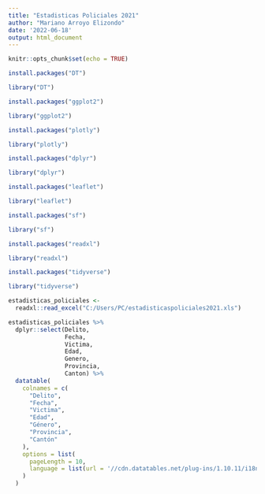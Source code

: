 ---
title: "Estadisticas Policiales 2021"
author: "Mariano Arroyo Elizondo"
date: '2022-06-18'
output: html_document
---

```{r setup, include=FALSE}
knitr::opts_chunk$set(echo = TRUE)
```


```{r lectura-paquetes, message = FALSE}
install.packages("DT")

library("DT")

install.packages("ggplot2")

library("ggplot2")

install.packages("plotly")

library("plotly")

install.packages("dplyr")

library("dplyr")

install.packages("leaflet")

library("leaflet")

install.packages("sf")

library("sf")

install.packages("readxl")

library("readxl")

install.packages("tidyverse")

library("tidyverse")
```

```{r lectura-datos}
estadisticas_policiales <-
  readxl::read_excel("C:/Users/PC/estadisticaspoliciales2021.xls")
```

```{r tabla}
estadisticas_policiales %>%
  dplyr::select(Delito,
                Fecha,
                Victima,
                Edad,
                Genero,
                Provincia,
                Canton) %>%
  datatable(
    colnames = c(
      "Delito",
      "Fecha",
      "Victima",
      "Edad",
      "Género",
      "Provincia",
      "Cantón"
    ),
    options = list(
      pageLength = 10,
      language = list(url = '//cdn.datatables.net/plug-ins/1.10.11/i18n/Spanish.json')
    )
  )

```